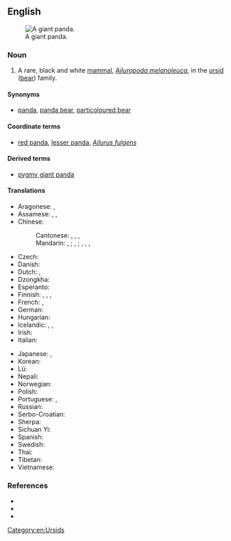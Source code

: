 ==English==
[[Image:Panda.jpg|thumb|A giant panda.]]

===Noun===
{{en-noun}}

# A rare, black and white [[mammal]], ''[[Ailuropoda melanoleuca]]'', in the [[ursid]] ([[bear]]) family.

====Synonyms====
* {{sense|mammal}} [[panda]], [[panda bear]], [[particoloured bear]]

====Coordinate terms====
* {{sense|mammal}} [[red panda]], [[lesser panda]], ''[[Ailurus fulgens]]''

====Derived terms====
* [[pygmy giant panda]]

====Translations====
{{trans-top|mammal}}
* Aragonese: {{t|an|panda|m}}, {{t|an|panda chigant|m}}
* Assamese: {{t|as|বৰ পাণ্ডা}}, {{t|as|ডাঙৰ পাণ্ডা}}, {{t|as|পাণ্ডা ভালুক}}
* Chinese:
*: Cantonese: {{t|yue|熊貓|sc=Hani}}, {{t|yue|熊猫|tr=hung4 maau1|sc=Hani}}, {{t|yue|大熊貓|sc=Hani}}, {{t|yue|大熊猫|tr=daai6 hung4 maau1|sc=Hani}}
*: Mandarin: {{t+|cmn|熊貓|sc=Hani}}, {{t+|cmn|熊猫|tr=xióngmāo|sc=Hani}}; {{t+|cmn|大熊貓|sc=Hani}}, {{t+|cmn|大熊猫|tr=dàxióngmāo|sc=Hani}}; {{t+|cmn|貓熊|sc=Hani}}, {{t+|cmn|猫熊|tr=māoxióng|sc=Hani}}, {{t+|cmn|大貓熊|sc=Hani}}, {{t+|cmn|大猫熊|tr=dàmāoxióng|sc=Hani}}
* Czech: {{t|cs|panda velká|f}}
* Danish: {{t+|da|panda|m}}
* Dutch: {{t+|nl|panda|m}}, {{t+|nl|pandabeer|m}}
* Dzongkha: {{t-needed|dz}}
* Esperanto: {{t|eo|granda pando}}
* Finnish: {{t+|fi|isopanda}}, {{t+|fi|jättiläispanda}}, {{t+|fi|panda}}, {{t+|fi|pandakarhu}}
* French: {{t|fr|ours panda|m}}, {{t+|fr|panda géant|m}}
* German: {{t+|de|Panda}}
* Hungarian: {{t|hu|óriáspanda}}
* Icelandic: {{t|is|panda|f}}, {{t|is|pandabjörn|m}}, {{t|is|pandabirna|f}}
* Irish: {{t|ga|ollphanda|m}}
* Italian: {{t|it|panda gigante|m}}
{{trans-mid}}
* Japanese: {{t+|ja|ジャイアントパンダ|tr=jaiantopanda}}, {{t+|ja|大熊猫|tr=ōkumaneko|sc=Jpan}}
* Korean: {{t+|ko|판다}}
* Lü: {{t-needed|khb}}
* Nepali: {{t-needed|ne}}
* Norwegian: {{t+|no|panda|m}}
* Polish: {{t+|pl|panda wielka|f}}
* Portuguese: {{t+|pt|panda|m}}, {{t|pt|panda-gigante|m}}
* Russian: {{t+|ru|па́нда|f}}
* Serbo-Croatian: {{t+|sh|panda|f}}
* Sherpa: {{t-needed|xsr}}
* Sichuan Yi: {{t|ii|ꊉꏲ}}
* Spanish: {{t+|es|panda|m}}
* Swedish: {{t+|sv|panda|c}}
* Thai: {{t+|th|หมีแพนด้า|tr=mi-pan-da}}
* Tibetan: {{t|bo|དོམ་ཁྲ}}
* Vietnamese: {{t|vi|gấu trúc lớn}}
{{trans-bottom}}

===References===
* {{pedia}}
* {{specieslite|Ailuropoda melanoleuca|i=1}}
* {{comcatlite|Ailuropoda melanoleuca|i=1}}

[[Category:en:Ursids]]